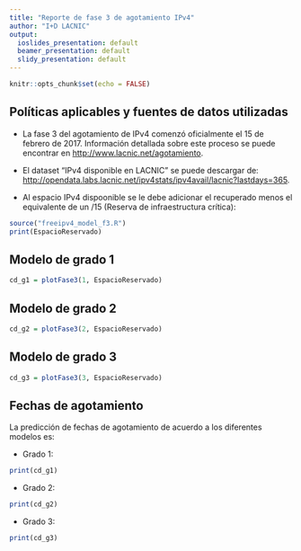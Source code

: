 ```yaml
---
title: "Reporte de fase 3 de agotamiento IPv4"
author: "I+D LACNIC"
output:
  ioslides_presentation: default
  beamer_presentation: default
  slidy_presentation: default
---
```


```r
knitr::opts_chunk$set(echo = FALSE)
```

## Políticas aplicables y fuentes de datos utilizadas

- La fase 3 del agotamiento de IPv4 comenzó oficialmente el 15 de febrero de 2017. Información detallada sobre este proceso se puede encontrar en <http://www.lacnic.net/agotamiento>.

- El dataset "IPv4 disponible en LACNIC" se puede descargar de: <http://opendata.labs.lacnic.net/ipv4stats/ipv4avail/lacnic?lastdays=365>.

- Al espacio IPv4 dispoonible se le debe adicionar el recuperado menos el equivalente de un /15 (Reserva de infraestructura crítica):
```r
source("freeipv4_model_f3.R")
print(EspacioReservado)
```

## Modelo de grado 1

```r
cd_g1 = plotFase3(1, EspacioReservado)
```

## Modelo de grado 2

```r
cd_g2 = plotFase3(2, EspacioReservado)
```

## Modelo de grado 3

```r
cd_g3 = plotFase3(3, EspacioReservado)
```


## Fechas de agotamiento

La predicción de fechas de agotamiento de acuerdo a los diferentes modelos es:

- Grado 1:
```r
print(cd_g1)
```

- Grado 2:
```r
print(cd_g2)
```

- Grado 3:
```r
print(cd_g3)
```

